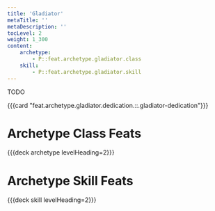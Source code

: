 ```yaml
---
title: 'Gladiator'
metaTitle: ''
metaDescription: ''
tocLevel: 2
weight: 1_300
content:
    archetype:
        - P::feat.archetype.gladiator.class
    skill:
        - P::feat.archetype.gladiator.skill
---
```


TODO

{{{card "feat.archetype.gladiator.dedication.::.gladiator-dedication"}}}

# Archetype Class Feats

{{{deck archetype levelHeading=2}}}

# Archetype Skill Feats

{{{deck skill levelHeading=2}}}